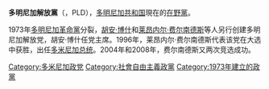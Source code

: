 {{Infobox Political party
|country = 多明尼加共和国
|name_english = Dominican Liberation Party
|name_native = Partido de la Liberación Dominicana
|logo = [[File:Logo_del_Partido_de_la_Liberacion_Dominicana.svg|150px]]
|leader = [[萊昂內爾·費爾南德斯|萊昂內爾·費爾南德斯]]
|foundation = 1793年12月15日
|headquarters = [[圣多明各|圣多明各]]
|ideology = [[民粹主义|民粹主义]]<br>[[公民民族主义|公民民族主义]]<br>[[社会民主主义|社会民主主义]]<br>[[社会自由主义|社会自由主义]]
|affiliation1_title= 美洲组织
|affiliation1= [[圣保罗论坛|圣保罗论坛]]<br>[[拉美加勒比政党常设会议|拉美加勒比政党常设会议]]
|position = [[中間派|中间]]至[[中間偏左|中間偏左]]
|colors = [[雪青色|雪青色]]
|website = {{url|http://www.pld.org.do/}}
|colorcode = #9400D3}}

'''多明尼加解放黨'''（{{lang|es|Partido de la Liberacion Dominicana}}，PLD），[[多明尼加共和国|多明尼加共和国]]現在的[[在野黨|在野黨]]。

1973年[[多明尼加革命黨|多明尼加革命黨]]分裂，[[胡安·博什|胡安·博什]]和[[莱昂内尔·费尔南德斯|莱昂内尔·费尔南德斯]]等人另行创建多明尼加解放党，胡安·博什任党主席。1996年，莱昂内尔·费尔南德斯代表该党在大选中获胜，出任[[多米尼加总统|多米尼加总统]]。2004年和2008年，费尔南德斯又两次竞选成功。

{{Political party-stub}}

[[Category:多米尼加政党|Category:多米尼加政党]]
[[Category:社會自由主義政黨|Category:社會自由主義政黨]]
[[Category:1973年建立的政黨|Category:1973年建立的政黨]]